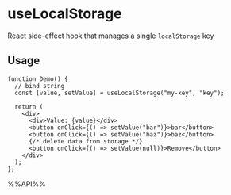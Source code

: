 # useLocalStorage

React side-effect hook that manages a single `localStorage` key


## Usage

```tsx live
function Demo() {
  // bind string
  const [value, setValue] = useLocalStorage("my-key", "key");

  return (
    <div>
      <div>Value: {value}</div>
      <button onClick={() => setValue("bar")}>bar</button>
      <button onClick={() => setValue("baz")}>baz</button>
      {/* delete data from storage */}
      <button onClick={() => setValue(null)}>Remove</button>
    </div>
  );
};

```

%%API%%

